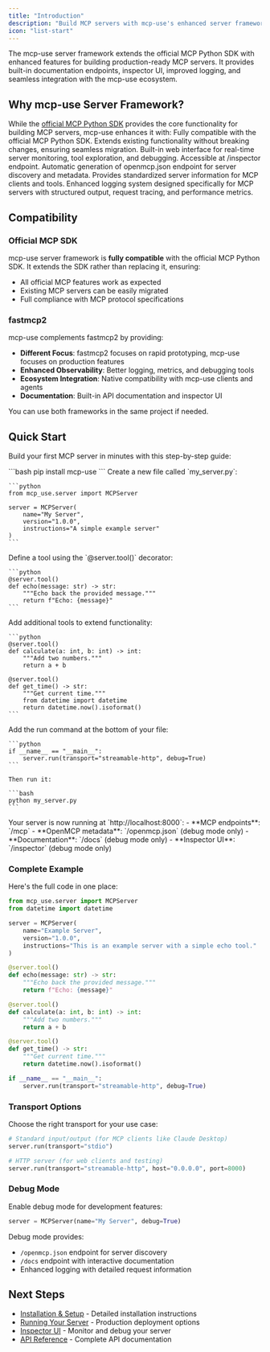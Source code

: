 ```yaml
---
title: "Introduction"
description: "Build MCP servers with mcp-use's enhanced server framework"
icon: "list-start"
---
```


<Card title="" img="./images/Server.jpg" horizontal="true">
The mcp-use server framework extends the official MCP Python SDK with enhanced features for building production-ready MCP servers. It provides built-in documentation endpoints, inspector UI, improved logging, and seamless integration with the mcp-use ecosystem.
</Card>

## Why mcp-use Server Framework?

While the [official MCP Python SDK](https://github.com/modelcontextprotocol/python-sdk) provides the core functionality for building MCP servers, mcp-use enhances it with:
<Columns cols={2}>
  <Card title="Official SDK Compatibility" icon="check" href="/python/server/compatibility" img="./images/MCP.jpg">
    Fully compatible with the official MCP Python SDK. Extends existing functionality without breaking changes, ensuring seamless migration.
  </Card>
  <Card title="Inspector UI" icon="monitor" href="/python/server/inspector" img="./images/Inspector.jpg">
    Built-in web interface for real-time server monitoring, tool exploration, and debugging. Accessible at /inspector endpoint.
  </Card>
  <Card title="openmcp.json" icon="file-text" href="/python/server/openmcp" img="./images/OpenMCP.jpg">
    Automatic generation of openmcp.json endpoint for server discovery and metadata. Provides standardized server information for MCP clients and tools.
  </Card>
  <Card title="MCP-Specific Logging" icon="activity" href="/python/server/logging" img="./images/Logging.jpg">
    Enhanced logging system designed specifically for MCP servers with structured output, request tracing, and performance metrics.
  </Card>
</Columns>

## Compatibility

### Official MCP SDK
mcp-use server framework is **fully compatible** with the official MCP Python SDK. It extends the SDK rather than replacing it, ensuring:

- All official MCP features work as expected
- Existing MCP servers can be easily migrated
- Full compliance with MCP protocol specifications

### fastmcp2
mcp-use complements fastmcp2 by providing:

- **Different Focus**: fastmcp2 focuses on rapid prototyping, mcp-use focuses on production features
- **Enhanced Observability**: Better logging, metrics, and debugging tools
- **Ecosystem Integration**: Native compatibility with mcp-use clients and agents
- **Documentation**: Built-in API documentation and inspector UI

You can use both frameworks in the same project if needed.

## Quick Start

Build your first MCP server in minutes with this step-by-step guide:

<Steps>
  <Step title="Install mcp-use">
    ```bash
    pip install mcp-use
    ```
  </Step>

  <Step title="Create your server file">
    Create a new file called `my_server.py`:

    ```python
    from mcp_use.server import MCPServer

    server = MCPServer(
        name="My Server",
        version="1.0.0",
        instructions="A simple example server"
    )
    ```
  </Step>

  <Step title="Add your first tool">
    Define a tool using the `@server.tool()` decorator:

    ```python
    @server.tool()
    def echo(message: str) -> str:
        """Echo back the provided message."""
        return f"Echo: {message}"
    ```
  </Step>

  <Step title="Add more tools (optional)">
    Add additional tools to extend functionality:

    ```python
    @server.tool()
    def calculate(a: int, b: int) -> int:
        """Add two numbers."""
        return a + b

    @server.tool()
    def get_time() -> str:
        """Get current time."""
        from datetime import datetime
        return datetime.now().isoformat()
    ```
  </Step>

  <Step title="Run the server">
    Add the run command at the bottom of your file:

    ```python
    if __name__ == "__main__":
        server.run(transport="streamable-http", debug=True)
    ```

    Then run it:

    ```bash
    python my_server.py
    ```
  </Step>

  <Step title="Access your server">
    Your server is now running at `http://localhost:8000`:
    - **MCP endpoints**: `/mcp`
    - **OpenMCP metadata**: `/openmcp.json` (debug mode only)
    - **Documentation**: `/docs` (debug mode only)
    - **Inspector UI**: `/inspector` (debug mode only)
  </Step>
</Steps>

### Complete Example

Here's the full code in one place:

```python
from mcp_use.server import MCPServer
from datetime import datetime

server = MCPServer(
    name="Example Server",
    version="1.0.0",
    instructions="This is an example server with a simple echo tool."
)

@server.tool()
def echo(message: str) -> str:
    """Echo back the provided message."""
    return f"Echo: {message}"

@server.tool()
def calculate(a: int, b: int) -> int:
    """Add two numbers."""
    return a + b

@server.tool()
def get_time() -> str:
    """Get current time."""
    return datetime.now().isoformat()

if __name__ == "__main__":
    server.run(transport="streamable-http", debug=True)
```

### Transport Options

Choose the right transport for your use case:

```python
# Standard input/output (for MCP clients like Claude Desktop)
server.run(transport="stdio")

# HTTP server (for web clients and testing)
server.run(transport="streamable-http", host="0.0.0.0", port=8000)
```

### Debug Mode

Enable debug mode for development features:

```python
server = MCPServer(name="My Server", debug=True)
```

Debug mode provides:
- `/openmcp.json` endpoint for server discovery
- `/docs` endpoint with interactive documentation
- Enhanced logging with detailed request information

## Next Steps

- [Installation & Setup](/python/server/installation) - Detailed installation instructions
- [Running Your Server](/python/server/running) - Production deployment options
- [Inspector UI](/python/server/inspector) - Monitor and debug your server
- [API Reference](/python/api-reference/mcp_use_server) - Complete API documentation
